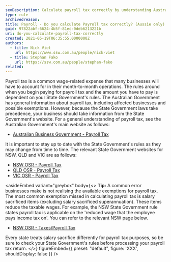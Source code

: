 ```yaml
---
seoDescription: Calculate payroll tax correctly by understanding Australian government rules and state-specific exemptions, avoiding common errors and staying up to date with changes.
type: rule
archivedreason:
title: Payroll - Do you calculate Payroll tax correctly? (Aussie only)
guid: 97822abf-6624-4b5f-81ec-0deb6213221b
uri: do-you-calculate-payroll-tax-correctly
created: 2021-05-19T06:35:55.0000000Z
authors:
  - title: Nick Viet
    url: https://www.ssw.com.au/people/nick-viet
  - title: Stephan Fako
    url: https://ssw.com.au/people/stephan-fako
related:
---
```


Payroll tax is a common wage-related expense that many businesses will have to account for in their month-to-month operations.
The rules around when you begin paying for payroll tax and the amount you have to pay is dependent on your State Government's rules.
The Australian Government has general information about payroll tax, including affected businesses and possible exemptions. However, because the State Government laws take precedence, your business should take information from the State Government's website. For a general understanding of payroll tax, see the Australian Government's main website as follows:

* [Australian Business Government - Payroll Tax](https://business.gov.au/finance/tax/payroll-tax)

It is important to stay up to date with the State Government's rules as they may change from time to time. The relevant State Government websites for NSW, QLD and VIC are as follows:

* [NSW OSR - Payroll Tax](https://www.revenue.nsw.gov.au/taxes-duties-levies-royalties/payroll-tax)
* [QLD OSR - Payroll Tax](https://www.business.qld.gov.au/running-business/employing/payroll-tax)
* [VIC OSR - Payroll Tax](https://www.sro.vic.gov.au/payroll-tax)

<asideEmbed
  variant="greybox"
  body={<>
    **Tip:** A common error businesses make is not realising the available exemptions for payroll tax. The most common exemption missed in calculating payroll tax is salary sacrificed items (excluding salary sacrificed superannuation). These items reduce the taxable wages. For example, the NSW State Government rule states payroll tax is applicable on the 'reduced wage that the employee pays income tax on'. You can refer to the relevant NSW page below.

* [NSW OSR - Taxes/Payroll Tax](https://www.revenue.nsw.gov.au/taxes-duties-levies-royalties/payroll-tax/industry-specific-guidance/information-technology#heading2)

Every state treats salary sacrifice differently for payroll tax purposes, so be sure to check your State Government's rules before processing your payroll tax return.
  </>}
  figureEmbed={{
    preset: "default",
    figure: 'XXX',
    shouldDisplay: false
  }}
/>